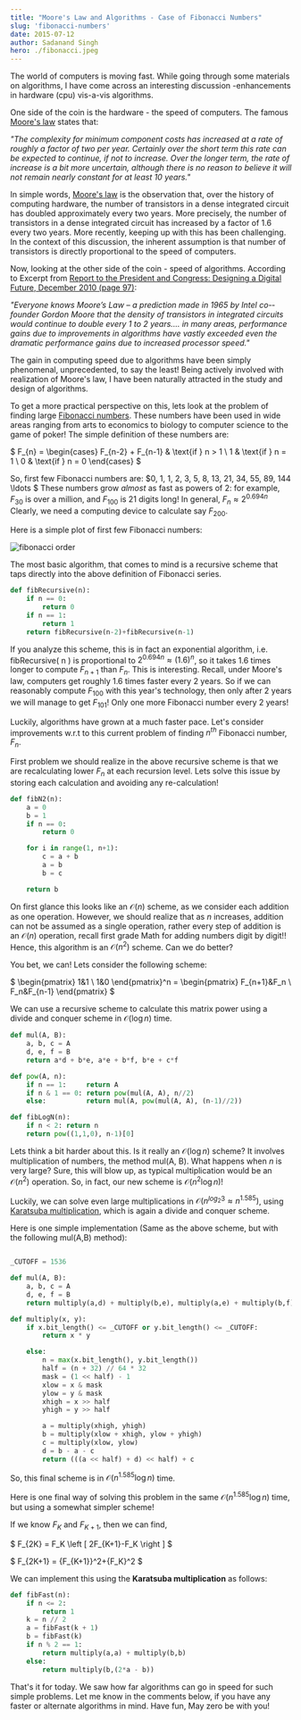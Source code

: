 ```yaml
---
title: "Moore's Law and Algorithms - Case of Fibonacci Numbers"
slug: 'fibonacci-numbers'
date: 2015-07-12
author: Sadanand Singh
hero: ./fibonacci.jpeg
---
```


The world of computers is moving fast. While going through some
materials on algorithms, I have come across an interesting discussion
-enhancements in hardware (cpu) vis-a-vis algorithms.

One side of the coin is the hardware - the speed of computers. The famous
[Moore's law](https://www.techradar.com/news/computing/moore-s-law-how-long-will-it-last--1226772)
states that:

_"The complexity for minimum component costs has increased at a rate of roughly a factor of two per year. Certainly over the short term this rate can be expected to continue, if not to increase. Over the longer term, the rate of increase is a bit more uncertain, although there is no reason to believe it will not remain nearly constant for at least 10 years."_

In simple words, [Moore's law](https://en.wikipedia.org/wiki/Moore%27s_law) is the observation that, over the
history of computing hardware, the number of transistors in a dense
integrated circuit has doubled approximately every two years. More
precisely, the number of transistors in a dense integrated circuit has
increased by a factor of 1.6 every two years. More recently, keeping up
with this has been challenging. In the context of this discussion, the
inherent assumption is that number of transistors is directly
proportional to the speed of computers.

Now, looking at the other side of the coin - speed of algorithms.
According to Excerpt from [Report to the President and Congress:
Designing a Digital Future, December 2010 (page 97)](https://www.whitehouse.gov/sites/default/files/microsites/ostp/pcast-nitrd-report-2010.pdf#97):

_"Everyone knows Moore’s Law – a prediction made in 1965 by Intel
co-­founder Gordon Moore that the density of transistors in integrated
circuits would continue to double every 1 to 2 years.... in many areas,
performance gains due to improvements in algorithms have vastly exceeded
even the dramatic performance gains due to increased processor speed."_

The gain in computing speed due to algorithms have been simply
phenomenal, unprecedented, to say the least! Being actively involved
with realization of Moore's law, I have been
naturally attracted in the study and design of algorithms.

To get a more practical perspective on this, lets look at the problem of
finding large [Fibonacci numbers](https://en.wikipedia.org/wiki/Fibonacci_number). These numbers
have been used in wide areas ranging from arts to economics to biology
to computer science to the game of poker! The simple definition of these
numbers are:

$
F_{n} = \begin{cases} F_{n-2} + F_{n-1} & \text{if } n > 1 \\ 1 & \text{if } n = 1 \\ 0 & \text{if } n = 0 \end{cases}
$

So, first few Fibonacci numbers are:
$0, 1, 1, 2, 3, 5, 8, 13, 21, 34, 55, 89, 144 \ldots $ These numbers grow
_almost_ as fast as powers of 2: for example, $F_{30}$ is over a
million, and $F_{100}$ is 21 digits long! In general,
$F_n \approx 2^{0.694n}$ Clearly, we need a computing device to
calculate say $F_{200}$.

Here is a simple plot of first few Fibonacci numbers:

<div className='Image__Medium'>
  <img
    src='https://res.cloudinary.com/sadanandsingh/image/upload/v1567314854/fibonacci_cyif3a.png'
    alt='fibonacci order'
  />
</div>

The most basic algorithm, that comes to mind is a recursive scheme that
taps directly into the above definition of Fibonacci series.

```python
def fibRecursive(n):
    if n == 0:
        return 0
    if n == 1:
        return 1
    return fibRecursive(n-2)+fibRecursive(n-1)
```

If you analyze this scheme, this is in fact an exponential algorithm,
i.e. fibRecursive( n ) is proportional to $2^{0.694n} \approx (1.6)^n$,
so it takes 1.6 times longer to compute $F_{n+1}$ than $F_n$. This is
interesting. Recall, under Moore's law, computers get roughly 1.6 times
faster every 2 years. So if we can reasonably compute $F_{100}$ with
this year's technology, then only after 2 years we will manage to get
$F_{101}$! Only one more Fibonacci number every 2 years!

Luckily, algorithms have grown at a much faster pace. Let's consider
improvements w.r.t to this current problem of finding $n^{th}$ Fibonacci
number, $F_n$.

First problem we should realize in the above recursive scheme is that we
are recalculating lower $F_n$ at each recursion level. Lets solve this
issue by storing each calculation and avoiding any re-calculation!

```python
def fibN2(n):
    a = 0
    b = 1
    if n == 0:
        return 0

    for i in range(1, n+1):
        c = a + b
        a = b
        b = c

    return b
```

On first glance this looks like an $\mathcal{O}(n)$ scheme, as we
consider each addition as one operation. However, we should realize that
as $n$ increases, addition can not be assumed as a single operation,
rather every step of addition is an $\mathcal{O}(n)$ operation, recall
first grade Math for adding numbers digit by digit!! Hence, this
algorithm is an $\mathcal{O}(n^2)$ scheme. Can we do better?

You bet, we can! Lets consider the following scheme:

$
\begin{pmatrix} 1&1 \\ 1&0 \end{pmatrix}^n = \begin{pmatrix} F_{n+1}&F_n \\ F_n&F_{n-1} \end{pmatrix}
$

We can use a recursive scheme to calculate this matrix power using a
divide and conquer scheme in $\mathcal{O}(\log{}n)$ time.

```python
def mul(A, B):
    a, b, c = A
    d, e, f = B
    return a*d + b*e, a*e + b*f, b*e + c*f

def pow(A, n):
    if n == 1:     return A
    if n & 1 == 0: return pow(mul(A, A), n//2)
    else:          return mul(A, pow(mul(A, A), (n-1)//2))

def fibLogN(n):
    if n < 2: return n
    return pow((1,1,0), n-1)[0]
```

Lets think a bit harder about this. Is it really an
$\mathcal{O}(\log{}n)$ scheme? It involves multiplication of numbers,
the method mul(A, B). What happens when $n$ is very large? Sure, this
will blow up, as typical multiplication would be an $\mathcal{O}(n^2)$
operation. So, in fact, our new scheme is $\mathcal{O}(n^2 \log{}n)$!

Luckily, we can solve even large multiplications in
$\mathcal{O}(n^{log_2{3}} \approx n^{1.585})$, using [Karatsuba
multiplication](https://en.wikipedia.org/wiki/Karatsuba_algorithm),
which is again a divide and conquer scheme.

Here is one simple implementation (Same as the above scheme, but with
the following mul(A,B) method):

```python

_CUTOFF = 1536

def mul(A, B):
    a, b, c = A
    d, e, f = B
    return multiply(a,d) + multiply(b,e), multiply(a,e) + multiply(b,f), multiply(b,e) + multiply(c,f)

def multiply(x, y):
    if x.bit_length() <= _CUTOFF or y.bit_length() <= _CUTOFF:
        return x * y

    else:
        n = max(x.bit_length(), y.bit_length())
        half = (n + 32) // 64 * 32
        mask = (1 << half) - 1
        xlow = x & mask
        ylow = y & mask
        xhigh = x >> half
        yhigh = y >> half

        a = multiply(xhigh, yhigh)
        b = multiply(xlow + xhigh, ylow + yhigh)
        c = multiply(xlow, ylow)
        d = b - a - c
        return (((a << half) + d) << half) + c

```

So, this final scheme is in $\mathcal{O}(n^{1.585}\log{}n)$ time.

Here is one final way of solving this problem in the same
$\mathcal{O}(n^{1.585}\log{}n)$ time, but using a somewhat simpler
scheme!

If we know $F_K$ and $F_{K+1}$, then we can find,

$
F_{2K} = F_K \left [ 2F_{K+1}-F_K \right ]
$

$
F_{2K+1} = {F_{K+1}}^2+{F_K}^2
$

We can implement this using the **Karatsuba multiplication** as follows:

```python
def fibFast(n):
    if n <= 2:
        return 1
    k = n // 2
    a = fibFast(k + 1)
    b = fibFast(k)
    if n % 2 == 1:
        return multiply(a,a) + multiply(b,b)
    else:
        return multiply(b,(2*a - b))
```

That's it for today. We saw how far algorithms can go in speed for such
simple problems. Let me know in the comments below, if you have any
faster or alternate algorithms in mind. Have fun, May zero be with you!
